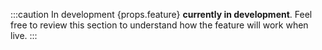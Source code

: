 :::caution In development
{props.feature} **currently in development**.
Feel free to review this section to understand how the feature will work when live.
:::